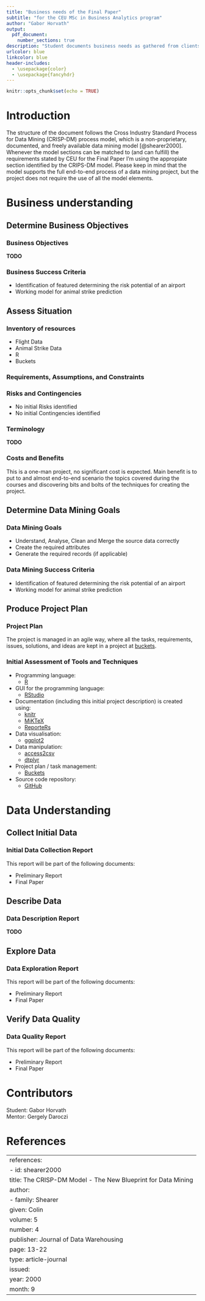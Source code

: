 ```yaml
---
title: "Business needs of the Final Paper"
subtitle: "for the CEU MSc in Business Analytics program"
author: "Gabor Horvath"
output: 
  pdf_document:
    number_sections: true
description: "Student documents business needs as gathered from clients. User stories, scope of the project."
urlcolor: blue
linkcolor: blue
header-includes:
  - \usepackage{color}
  - \usepackage{fancyhdr}
---
```

\pagenumbering{gobble}
\newpage
\pagenumbering{arabic}
\pagestyle{fancy}
\fancyhf{}
\fancyhead[C]{\thetitle}
\fancyfoot[C]{\thepage}
\renewcommand{\footrulewidth}{0.4pt}
```r
knitr::opts_chunk$set(echo = TRUE)
```

# Introduction

The structure of the document follows the Cross Industry Standard Process for Data Mining (CRISP-DM) process model, which is a non-proprietary, documented, and freely available data mining model [@shearer2000]. Whenever the model sections can be matched to (and can fulfill) the requirements stated by CEU for the Final Paper I'm using the appropiate section identified by the CRIPS-DM model. Please keep in mind that the model supports the full end-to-end process of a data mining project, but the project does not require the use of all the model elements.


# Business understanding

## Determine Business Objectives

### Business Objectives

\color{red}**TODO**\color{black}

### Business Success Criteria
* Identification of featured determining the risk potential of an airport
* Working model for animal strike prediction

## Assess Situation

### Inventory of resources
* Flight Data
* Animal Strike Data
* R
* Buckets

### Requirements, Assumptions, and Constraints

### Risks and Contingencies
* No initial Risks identified
* No initial Contingencies identified

### Terminology

\color{red}**TODO**\color{black}


### Costs and Benefits
This is a one-man project, no significant cost is expected. Main benefit is to put to and almost end-to-end scenario the topics covered during the courses and discovering bits and bolts of the techniques for creating the project. 

## Determine Data Mining Goals

### Data Mining Goals
* Understand, Analyse, Clean and Merge the source data correctly
* Create the required attributes
* Generate the required records (if applicable)

### Data Mining Success Criteria
* Identification of featured determining the risk potential of an airport
* Working model for animal strike prediction

## Produce Project Plan

### Project Plan
The project is managed in an agile way, where all the tasks, requirements, issues, solutions, and ideas are kept in a project at [buckets](https://www.buckets.co/).

### Initial Assessment of Tools and Techniques
* Programming language:
    + [R](https://www.r-project.org/)
* GUI for the programming language:
    + [RStudio](https://www.rstudio.com/)
* Documentation (including this initial project description) is created using:
    + [knitr](https://yihui.name/knitr/)
    + [MiKTeX](https://miktex.org/)
    + [ReporteRs](https://cran.r-project.org/web/packages/ReporteRs/index.html)
* Data visualisation:
    + [ggplot2](http://ggplot2.org/)
* Data manipulation:
    + [access2csv](https://github.com/AccelerationNet/access2csv)
    + [dtplyr](https://cran.r-project.org/web/packages/dtplyr/index.html)
* Project plan / task management:
    + [Buckets](https://www.buckets.co/)
* Source code repository:
    + [GitHub](https://github.com/)

# Data Understanding

## Collect Initial Data

### Initial Data Collection Report
This report will be part of the following documents:

* Preliminary Report
* Final Paper

## Describe Data

### Data Description Report

\color{red}**TODO**\color{black}

## Explore Data

### Data Exploration Report
This report will be part of the following documents:

* Preliminary Report
* Final Paper

## Verify Data Quality

### Data Quality Report
This report will be part of the following documents:

* Preliminary Report
* Final Paper


# Contributors

Student: Gabor Horvath  
Mentor: Gergely Daroczi

\newpage
# References

---
references:
- id: shearer2000
  title: The CRISP-DM Model - The New Blueprint for Data Mining
  author:
  - family: Shearer
    given: Colin
  volume: 5
  number: 4
  publisher: Journal of Data Warehousing
  page: 13-22
  type: article-journal
  issued:
    year: 2000
    month: 9
---
